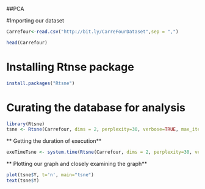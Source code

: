 ##PCA

#Importing our dataset
```{r,echo=TRUE}
Carrefour<-read.csv("http://bit.ly/CarreFourDataset",sep = ",")

head(Carrefour)
```

# Installing Rtnse package
```{r,echo=TRUE} 
install.packages("Rtsne")
```

# Curating the database for analysis 
```{r,echo=TRUE}
library(Rtsne)
tsne <- Rtsne(Carrefour, dims = 2, perplexity=30, verbose=TRUE, max_iter = 500)
```
** Getting the duration of execution**
```{r,echo=TRUE} 
exeTimeTsne <- system.time(Rtsne(Carrefour, dims = 2, perplexity=30, verbose=TRUE, max_iter = 500))
```

** Plotting our graph and closely examining the graph**
```{r,echo=TRUE}
plot(tsne$Y, t='n', main="tsne")
text(tsne$Y)
```





